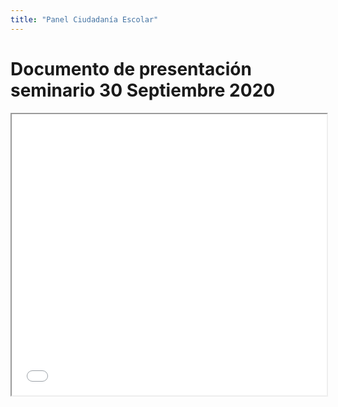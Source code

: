 ---
title: "Panel Ciudadanía Escolar"
---


  
# Documento de presentación seminario 30 Septiembre 2020 {-}
  
<iframe src=presentacion/paces-report-press.html height="450" width=100% allowfullscreen="true">
</iframe>
    
    